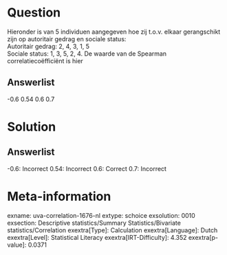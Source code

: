 Question
========

Hieronder is van 5 individuen aangegeven hoe zij t.o.v. elkaar
gerangschikt zijn op autoritair gedrag en sociale status:\
Autoritair gedrag: 2, 4, 3, 1, 5\
Sociale status: 1, 3, 5, 2, 4. De waarde van de Spearman
correlatiecoëfficiënt is hier

Answerlist
----------

-0.6
0.54
0.6
0.7

Solution
========

Answerlist
----------

-0.6: Incorrect
0.54: Incorrect
0.6: Correct
0.7: Incorrect

Meta-information
================
exname: uva-correlation-1676-nl
extype: schoice
exsolution: 0010
exsection: Descriptive statistics/Summary Statistics/Bivariate statistics/Correlation
exextra[Type]: Calculation
exextra[Language]: Dutch
exextra[Level]: Statistical Literacy
exextra[IRT-Difficulty]: 4.352
exextra[p-value]: 0.0371
